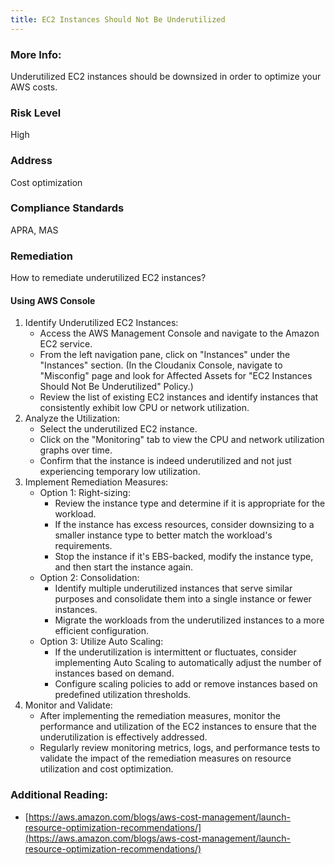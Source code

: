 ```yaml
---
title: EC2 Instances Should Not Be Underutilized
---
```


### More Info:

Underutilized EC2 instances should be downsized in order to optimize your AWS costs.

### Risk Level

High

### Address

Cost optimization

### Compliance Standards

APRA, MAS

### Remediation

How to remediate underutilized EC2 instances?

#### Using AWS Console

1. Identify Underutilized EC2 Instances:
   - Access the AWS Management Console and navigate to the Amazon EC2 service.
   - From the left navigation pane, click on "Instances" under the "Instances" section.
     (In the Cloudanix Console, navigate to "Misconfig" page and look for Affected Assets for "EC2 Instances Should Not Be Underutilized" Policy.)
   - Review the list of existing EC2 instances and identify instances that consistently exhibit low CPU or network utilization.
2. Analyze the Utilization:
   - Select the underutilized EC2 instance.
   - Click on the "Monitoring" tab to view the CPU and network utilization graphs over time.
   - Confirm that the instance is indeed underutilized and not just experiencing temporary low utilization.
3. Implement Remediation Measures:
   - Option 1: Right-sizing:
     - Review the instance type and determine if it is appropriate for the workload.
     - If the instance has excess resources, consider downsizing to a smaller instance type to better match the workload's requirements.
     - Stop the instance if it's EBS-backed, modify the instance type, and then start the instance again.
   - Option 2: Consolidation:
     - Identify multiple underutilized instances that serve similar purposes and consolidate them into a single instance or fewer instances.
     - Migrate the workloads from the underutilized instances to a more efficient configuration.
   - Option 3: Utilize Auto Scaling:
     - If the underutilization is intermittent or fluctuates, consider implementing Auto Scaling to automatically adjust the number of instances based on demand.
     - Configure scaling policies to add or remove instances based on predefined utilization thresholds.
4. Monitor and Validate:
   - After implementing the remediation measures, monitor the performance and utilization of the EC2 instances to ensure that the underutilization is effectively addressed.
   - Regularly review monitoring metrics, logs, and performance tests to validate the impact of the remediation measures on resource utilization and cost optimization.

### Additional Reading:

- [https://aws.amazon.com/blogs/aws-cost-management/launch-resource-optimization-recommendations/](https://aws.amazon.com/blogs/aws-cost-management/launch-resource-optimization-recommendations/)
